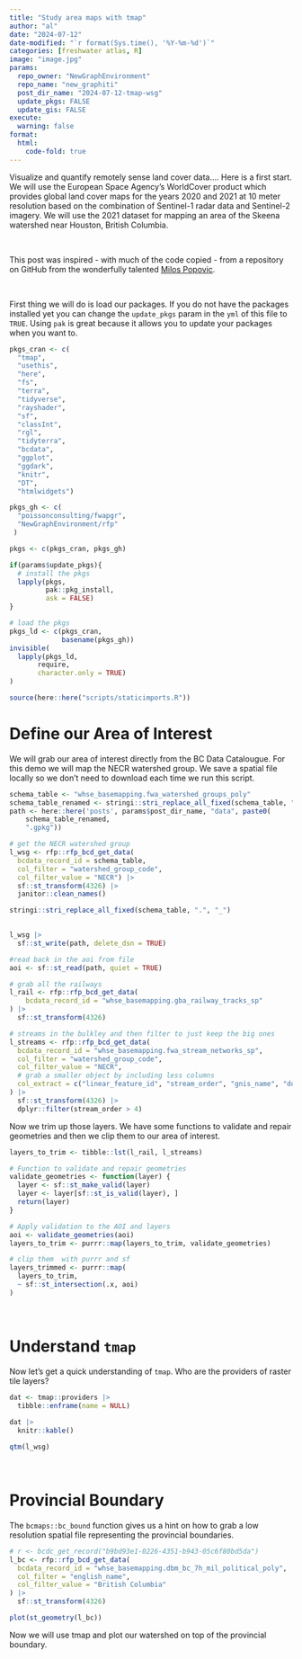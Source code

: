 ```yaml
---
title: "Study area maps with tmap"
author: "al"
date: "2024-07-12"
date-modified: "`r format(Sys.time(), '%Y-%m-%d')`"
categories: [freshwater atlas, R]
image: "image.jpg"
params:
  repo_owner: "NewGraphEnvironment"
  repo_name: "new_graphiti"
  post_dir_name: "2024-07-12-tmap-wsg"
  update_pkgs: FALSE
  update_gis: FALSE
execute:
  warning: false
format: 
  html:
    code-fold: true
---
```


Visualize and quantify remotely sense land cover data.... Here is a first start.  We will use the European
Space Agency's WorldCover product which provides global land cover maps for the years 2020 and 2021 at 10 meter
resolution based on the combination of Sentinel-1 radar data and Sentinel-2 imagery.  We will use the 2021 dataset
for mapping an area of the Skeena watershed near Houston, British Columbia. 

<br>


This post was inspired - with much of the code copied - from a repository on GitHub from the wonderfully talented
[Milos Popovic](https://github.com/milos-agathon/esa-land-cover).  

<br>

First thing we will do is load our packages.  If you do not have the packages installed yet you can change the `update_pkgs` param in
the `yml` of this file to `TRUE`.  Using `pak` is great because it allows you to update your packages when you want to.

```r
pkgs_cran <- c(
  "tmap",
  "usethis",
  "here",
  "fs",
  "terra",
  "tidyverse",
  "rayshader",
  "sf",
  "classInt",
  "rgl",
  "tidyterra",
  "bcdata",
  "ggplot",
  "ggdark",
  "knitr",
  "DT",
  "htmlwidgets")

pkgs_gh <- c(
  "poissonconsulting/fwapgr",
  "NewGraphEnvironment/rfp"
 )

pkgs <- c(pkgs_cran, pkgs_gh)

if(params$update_pkgs){
  # install the pkgs
  lapply(pkgs,
         pak::pkg_install,
         ask = FALSE)
}

# load the pkgs
pkgs_ld <- c(pkgs_cran,
             basename(pkgs_gh))
invisible(
  lapply(pkgs_ld,
       require,
       character.only = TRUE)
)

source(here::here("scripts/staticimports.R"))
```

# Define our Area of Interest
We will grab our area of interest directly from the BC Data Catalougue. For this demo we will map the NECR watershed group.  We save a spatial file locally so we don't need to download each time we run this script.

```r

schema_table <- "whse_basemapping.fwa_watershed_groups_poly"
schema_table_renamed <- stringi::stri_replace_all_fixed(schema_table, ".", "_")
path <- here::here('posts', params$post_dir_name, "data", paste0(
    schema_table_renamed,
    ".gpkg"))

# get the NECR watershed group
l_wsg <- rfp::rfp_bcd_get_data(
  bcdata_record_id = schema_table,
  col_filter = "watershed_group_code",
  col_filter_value = "NECR") |> 
  sf::st_transform(4326) |> 
  janitor::clean_names() 

stringi::stri_replace_all_fixed(schema_table, ".", "_")

  
l_wsg |>
  sf::st_write(path, delete_dsn = TRUE)

```


```r
#read back in the aoi from file
aoi <- sf::st_read(path, quiet = TRUE)

```



```r
# grab all the railways
l_rail <- rfp::rfp_bcd_get_data(
    bcdata_record_id = "whse_basemapping.gba_railway_tracks_sp"
) |> 
  sf::st_transform(4326) 

# streams in the bulkley and then filter to just keep the big ones
l_streams <- rfp::rfp_bcd_get_data(
  bcdata_record_id = "whse_basemapping.fwa_stream_networks_sp",
  col_filter = "watershed_group_code",
  col_filter_value = "NECR",
  # grab a smaller object by including less columns
  col_extract = c("linear_feature_id", "stream_order", "gnis_name", "downstream_route_measure", "blue_line_key", "length_metre")
) |> 
  sf::st_transform(4326) |> 
  dplyr::filter(stream_order > 4)

```

Now we trim up those layers. We have some functions to validate and repair geometries and then we clip them to our area of interest.

```r
layers_to_trim <- tibble::lst(l_rail, l_streams)

# Function to validate and repair geometries
validate_geometries <- function(layer) {
  layer <- sf::st_make_valid(layer)
  layer <- layer[sf::st_is_valid(layer), ]
  return(layer)
}

# Apply validation to the AOI and layers
aoi <- validate_geometries(aoi)
layers_to_trim <- purrr::map(layers_to_trim, validate_geometries)

# clip them  with purrr and sf
layers_trimmed <- purrr::map(
  layers_to_trim,
  ~ sf::st_intersection(.x, aoi)
) 
```

<br>

# Understand `tmap`

Now let's get a quick understanding of `tmap`.  Who are the providers of raster tile layers?

```r
dat <- tmap::providers |> 
  tibble::enframe(name = NULL) 
 
dat |> 
  knitr::kable()

```


```r
qtm(l_wsg)
```

<br>

# Provincial Boundary
The `bcmaps::bc_bound` function gives us a hint on how to grab a low resolution spatial file representing the provincial boundaries.  
```r
# r <- bcdc_get_record("b9bd93e1-0226-4351-b943-05c6f80bd5da")
l_bc <- rfp::rfp_bcd_get_data(
  bcdata_record_id = "whse_basemapping.dbm_bc_7h_mil_political_poly",
  col_filter = "english_name",
  col_filter_value = "British Columbia"
) |> 
  sf::st_transform(4326) 

```

```r
plot(st_geometry(l_bc))

```

Now we will use tmap and plot our watershed on top of the provincial boundary.

```r

```

